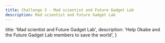 ```yaml
---
title: Challenge 3 - Mad scientist and Future Gadget Lab
description: Mad scientist and Future Gadget Lab
---
```



  title: 'Mad scientist and Future Gadget Lab',
  description: 'Help Okabe and the Future Gadget Lab members to save the world',
}

<Example />
